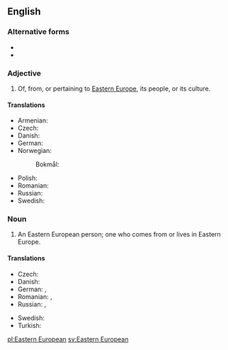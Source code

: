 ==English==

===Alternative forms===
* {{l|en|Eastern Euro}}
* {{l|en|East European}}

===Adjective===
{{en-adj|head=[[eastern|Eastern]] [[European]]|-}}

# Of, from, or pertaining to [[Eastern Europe]], its people, or its culture.

====Translations====
{{trans-top|Eastern European}}
* Armenian: {{t|hy|արեւելաեվրոպական}}
* Czech: {{t+|cs|východoevropský}}
* Danish: {{t|da|østeuropisk}}
* German: {{t|de|osteuropäisch}}
* Norwegian:
*: Bokmål: {{t|nb|østeuropeisk}}
{{trans-mid}}
* Polish: {{t+|pl|wschodnioeuropejski|m}}
* Romanian: {{t|ro|est-european}}
* Russian: {{t+|ru|восточноевропе́йский}}
* Swedish: {{t+|sv|östeuropeisk}}
{{trans-bottom}}

===Noun===
{{en-noun|head=[[eastern|Eastern]] [[European]]}}

# An Eastern European person; one who comes from or lives in Eastern Europe.

====Translations====
{{trans-top|Eastern European person}}
* Czech: {{t|cs|Východoevropan|m}}
* Danish: {{t|da|østeuropæer|c}}
* German: {{t+|de|Osteuropäer|m}}, {{t+|de|Osteuropäerin|f}}
* Romanian: {{t|ro|est-european|m}}, {{t|ro|est-europeană|f}}
* Russian: {{t+|ru|восточноевропе́ец|m}}, {{t|ru|восточноевропе́йка|f}}
{{trans-mid}}
* Swedish: {{t|sv|östeuropé|c}}
* Turkish: {{t|tr|Doğu Avrupalı}}
{{trans-bottom}}

[[pl:Eastern European]]
[[sv:Eastern European]]